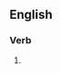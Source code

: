 ==English==

===Verb===
{{head|en|verb form}}

# {{present participle of|pedestrianise|lang=en|nocat=1}}